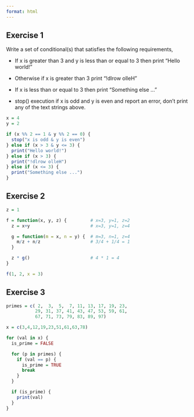 ```yaml
---
format: html
---
```


## Exercise 1

Write a set of conditional(s) that satisfies the following requirements,

* If x is greater than 3 and y is less than or equal to 3 then print “Hello world!”

* Otherwise if x is greater than 3 print “!dlrow olleH”

* If x is less than or equal to 3 then print “Something else …”

* stop() execution if x is odd and y is even and report an error, don’t print any of the text strings above.

```r
x = 4
y = 2

if (x %% 2 == 1 & y %% 2 == 0) {
  stop("x is odd & y is even")
} else if (x > 3 & y <= 3) {
  print("Hello world!")
} else if (x > 3) {
  print("!dlrow olleH")
} else if (x <= 3) {
  print("Something else ...")
}
```

## Exercise 2


```r
z = 1

f = function(x, y, z) {         # x=3, y=1, z=2
  z = x+y                       # x=3, y=1, z=4

  g = function(m = x, n = y) {  # m=3, n=1, z=4
    m/z + n/z                   # 3/4 + 1/4 = 1
  }

  z * g()                       # 4 * 1 = 4
}

f(1, 2, x = 3)
```

## Exercise 3

```r
primes = c( 2,  3,  5,  7, 11, 13, 17, 19, 23, 
           29, 31, 37, 41, 43, 47, 53, 59, 61, 
           67, 71, 73, 79, 83, 89, 97)

x = c(3,4,12,19,23,51,61,63,78)

for (val in x) {
  is_prime = FALSE

  for (p in primes) {
    if (val == p) {
      is_prime = TRUE
      break
    }
  }

  if (is_prime) {
    print(val)
  }
}
```

